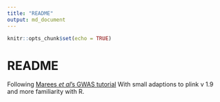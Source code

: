 ```yaml
---
title: "README"
output: md_document
---
```


```r
knitr::opts_chunk$set(echo = TRUE)
```

# README

Following [Marees <em>et al</em>'s GWAS tutorial ](https://www.ncbi.nlm.nih.gov/pmc/articles/PMC6001694/)
With small adaptions to plink v 1.9 and more familiarity with R.
